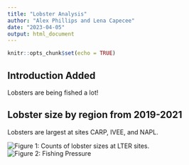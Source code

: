 ```yaml
---
title: "Lobster Analysis"
author: "Alex Phillips and Lena Capecee"
date: "2023-04-05"
output: html_document
---
```


```r
knitr::opts_chunk$set(echo = TRUE)
```

## Introduction Added 

Lobsters are being fished a lot! 

## Lobster size by region from 2019-2021

Lobsters are largest at sites CARP, IVEE, and NAPL. 

![Figure 1: Counts of lobster sizes at LTER sites.](../figs/lobster_size_site.png)
![Figure 2: Fishing Pressure](../figs/beautiful_alex_plot.png)

